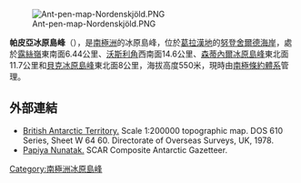 [[Image:Ant-pen-map-Nordenskjöld.PNG|thumb]]

'''帕皮亞冰原島峰'''（{{lang-en|Papiya Nunatak}}），是[[南極洲|南極洲]]的冰原島峰，位於[[葛拉漢地|葛拉漢地]]的[[努登舍爾德海岸|努登舍爾德海岸]]，處於[[露絲嶺|露絲嶺]]東南面6.44公里、[[沃斯利角|沃斯利角]]西南面14.6公里、[[森蒂內爾冰原島峰|森蒂內爾冰原島峰]]東北面11.7公里和[[貝克冰原島峰|貝克冰原島峰]]東北面8公里，海拔高度550米，現時由[[南極條約體系|南極條約體系]]管理。

{{coord|64|40|23|S|60|40|31|W|display=title}}

==外部連結==
* [http://data.aad.gov.au/aadc/mapcat/display_map.cfm?map_id=3198 British Antarctic Territory.] {{Wayback|url=http://data.aad.gov.au/aadc/mapcat/display_map.cfm?map_id=3198 |date=20120612032744 }}  Scale 1:200000 topographic map.  DOS 610 Series, Sheet W 64 60.  Directorate of Overseas Surveys, UK, 1978.
* [http://data.aad.gov.au/aadc/gaz/scar/display_name.cfm?gaz_id=137051 Papiya Nunatak.] {{Wayback|url=http://data.aad.gov.au/aadc/gaz/scar/display_name.cfm?gaz_id=137051 |date=20120612032915 }} SCAR Composite Antarctic Gazetteer.

{{DEFAULTSORT:Papiya Nunatak}}
[[Category:南極洲冰原島峰|Category:南極洲冰原島峰]]


{{NordenskjöldCoast-geo-stub}}